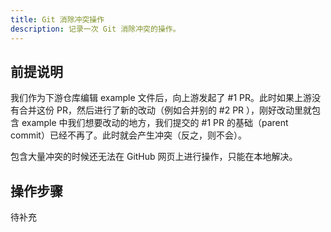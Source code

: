 ```yaml
---
title: Git 消除冲突操作
description: 记录一次 Git 消除冲突的操作。
---
```


## 前提说明

我们作为下游仓库编辑 example 文件后，向上游发起了 #1 PR。此时如果上游没有合并这份
PR，然后进行了新的改动（例如合并别的 #2 PR ），刚好改动里就包含 example
中我们想要改动的地方，我们提交的 #1 PR 的基础（parent commit）已经不再了。此时就会产生冲突（反之，则不会）。

包含大量冲突的时候还无法在 GitHub 网页上进行操作，只能在本地解决。

## 操作步骤

待补充
